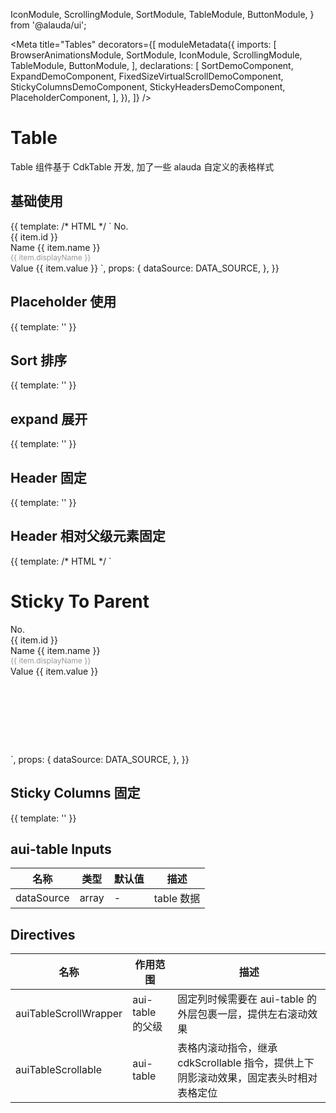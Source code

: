 

  IconModule,
  ScrollingModule,
  SortModule,
  TableModule,
  ButtonModule,
} from '@alauda/ui';

<Meta
  title="Tables"
  decorators={[
    moduleMetadata({
      imports: [
        BrowserAnimationsModule,
        SortModule,
        IconModule,
        ScrollingModule,
        TableModule,
        ButtonModule,
      ],
      declarations: [
        SortDemoComponent,
        ExpandDemoComponent,
        FixedSizeVirtualScrollDemoComponent,
        StickyColumnsDemoComponent,
        StickyHeadersDemoComponent,
        PlaceholderComponent,
      ],
    }),
  ]}
/>

# Table

Table 组件基于 CdkTable 开发, 加了一些 alauda 自定义的表格样式

## 基础使用

<Canvas>
  <Story
    name="Basic"
    height="600px"
  >
    {{
      template: /* HTML */ `
        <aui-table [dataSource]="dataSource">
          <ng-container auiTableColumnDef="id">
            <aui-table-header-cell *auiTableHeaderCellDef>
              No.
            </aui-table-header-cell>
            <aui-table-cell *auiTableCellDef="let item">
              <div>{{ item.id }}</div>
            </aui-table-cell>
          </ng-container>
          <ng-container auiTableColumnDef="name">
            <aui-table-header-cell *auiTableHeaderCellDef>
              Name
            </aui-table-header-cell>
            <aui-table-cell
              *auiTableCellDef="let item"
              direction="column"
            >
              {{ item.name }}
              <div style="font-size: 12px;color: #96989b;line-height: 16px;">
                {{ item.displayName }}
              </div>
            </aui-table-cell>
          </ng-container>
          <ng-container auiTableColumnDef="value">
            <aui-table-header-cell *auiTableHeaderCellDef>
              Value
            </aui-table-header-cell>
            <aui-table-cell *auiTableCellDef="let item">
              {{ item.value }}
            </aui-table-cell>
          </ng-container>
          <aui-table-header-row
            *auiTableHeaderRowDef="['id', 'name', 'value']; sticky: sticky"
          ></aui-table-header-row>
          <aui-table-row
            *auiTableRowDef="let row; columns: ['id', 'name', 'value'];"
          ></aui-table-row>
        </aui-table>
      `,
      props: {
        dataSource: DATA_SOURCE,
      },
    }}
  </Story>
</Canvas>

## Placeholder 使用

<Canvas>
  <Story
    name="Placeholder"
    height="300px"
  >
    {{ template: '<placeholder-table-demo></placeholder-table-demo>' }}
  </Story>
</Canvas>

## Sort 排序

<Canvas>
  <Story
    name="Sort"
    height="540px"
  >
    {{ template: '<sort-table-demo></sort-table-demo>' }}
  </Story>
</Canvas>

## expand 展开

<Canvas>
  <Story
    name="Expand"
    height="600px"
  >
    {{ template: '<expand-table-demo></expand-table-demo>' }}
  </Story>
</Canvas>

## Header 固定

<Canvas>
  <Story
    name="Sticky Header"
    height="600px"
  >
    {{ template: '<sticky-headers-table-demo></sticky-headers-table-demo>' }}
  </Story>
</Canvas>

## Header 相对父级元素固定

<Canvas>
  <Story
    name="Sticky To Parent"
    height="600px"
  >
    {{
      template: /* HTML */ `
        <div style="height:300px;overflow:auto">
          <h1>Sticky To Parent</h1>
          <aui-table [dataSource]="dataSource">
            <ng-container auiTableColumnDef="id">
              <aui-table-header-cell *auiTableHeaderCellDef>
                No.
              </aui-table-header-cell>
              <aui-table-cell *auiTableCellDef="let item">
                <div>{{ item.id }}</div>
              </aui-table-cell>
            </ng-container>
            <ng-container auiTableColumnDef="name">
              <aui-table-header-cell *auiTableHeaderCellDef>
                Name
              </aui-table-header-cell>
              <aui-table-cell
                *auiTableCellDef="let item"
                direction="column"
              >
                {{ item.name }}
                <div style="font-size: 12px;color: #96989b;line-height: 16px;">
                  {{ item.displayName }}
                </div>
              </aui-table-cell>
            </ng-container>
            <ng-container auiTableColumnDef="value">
              <aui-table-header-cell *auiTableHeaderCellDef>
                Value
              </aui-table-header-cell>
              <aui-table-cell *auiTableCellDef="let item">
                {{ item.value }}
              </aui-table-cell>
            </ng-container>
            <aui-table-header-row
              *auiTableHeaderRowDef="['id', 'name', 'value']; sticky: true"
            ></aui-table-header-row>
            <aui-table-row
              *auiTableRowDef="let row; columns: ['id', 'name', 'value'];"
            ></aui-table-row>
          </aui-table>
        </div>
      `,
      props: {
        dataSource: DATA_SOURCE,
      },
    }}
  </Story>
</Canvas>

## Sticky Columns 固定

<Canvas>
  <Story
    name="Sticky Columns"
    height="500px"
  >
    {{ template: '<sticky-columns-table-demo></sticky-columns-table-demo>' }}
  </Story>
</Canvas>

## aui-table Inputs

| 名称       | 类型  | 默认值 | 描述       |
| ---------- | ----- | ------ | ---------- |
| dataSource | array | -      | table 数据 |

## Directives

| 名称                  | 作用范围         | 描述                                                                                  |
| --------------------- | ---------------- | ------------------------------------------------------------------------------------- |
| auiTableScrollWrapper | aui-table 的父级 | 固定列时候需要在 aui-table 的外层包裹一层，提供左右滚动效果                           |
| auiTableScrollable    | aui-table        | 表格内滚动指令，继承 cdkScrollable 指令，提供上下阴影滚动效果，固定表头时相对表格定位 |

